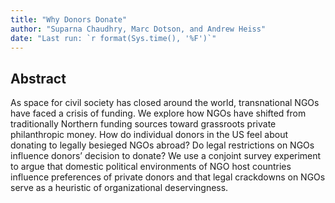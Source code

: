 ```yaml
---
title: "Why Donors Donate"
author: "Suparna Chaudhry, Marc Dotson, and Andrew Heiss"
date: "Last run: `r format(Sys.time(), '%F')`"
---
```


## Abstract

As space for civil society has closed around the world, transnational NGOs have faced a crisis of funding. We explore how NGOs have shifted from traditionally Northern funding sources toward grassroots private philanthropic money. How do individual donors in the US feel about donating to legally besieged NGOs abroad? Do legal restrictions on NGOs influence donors’ decision to donate? We use a conjoint survey experiment to argue that domestic political environments of NGO host countries influence preferences of private donors and that legal crackdowns on NGOs serve as a heuristic of organizational deservingness.

